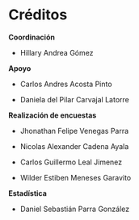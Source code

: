 # Créditos {-}

**Coordinación**

- Hillary Andrea Gómez

**Apoyo**

- Carlos Andres Acosta Pinto

- Daniela del Pilar Carvajal Latorre

**Realización de encuestas**

- Jhonathan Felipe Venegas Parra

- Nicolas Alexander Cadena Ayala

- Carlos Guillermo Leal Jimenez

- Wilder Estiben Meneses Garavito

**Estadística**

- Daniel Sebastián Parra González